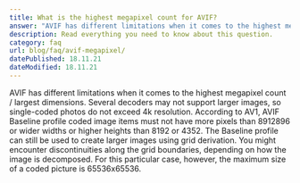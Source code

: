 ```yaml
---
title: What is the highest megapixel count for AVIF?
answer: "AVIF has different limitations when it comes to the highest megapixel count / largest dimensions. Several decoders may not support larger images, so single-coded photos do not exceed 4k resolution. According to AV1, AVIF Baseline profile coded image items must not have more pixels than 8912896 or wider widths or higher heights than 8192 or 4352. The Baseline profile can still be used to create larger images using grid derivation. You might encounter discontinuities along the grid boundaries, depending on how the image is decomposed. For this particular case, however, the maximum size of a coded picture is 65536x65536."
description: Read everything you need to know about this question.
category: faq
url: blog/faq/avif-megapixel/
datePublished: 18.11.21
dateModified: 18.11.21
---
```


AVIF has different limitations when it comes to the highest megapixel count / largest dimensions. Several decoders may not support larger images, so single-coded photos do not exceed 4k resolution. According to AV1, AVIF Baseline profile coded image items must not have more pixels than 8912896 or wider widths or higher heights than 8192 or 4352. The Baseline profile can still be used to create larger images using grid derivation. You might encounter discontinuities along the grid boundaries, depending on how the image is decomposed. For this particular case, however, the maximum size of a coded picture is 65536x65536.
